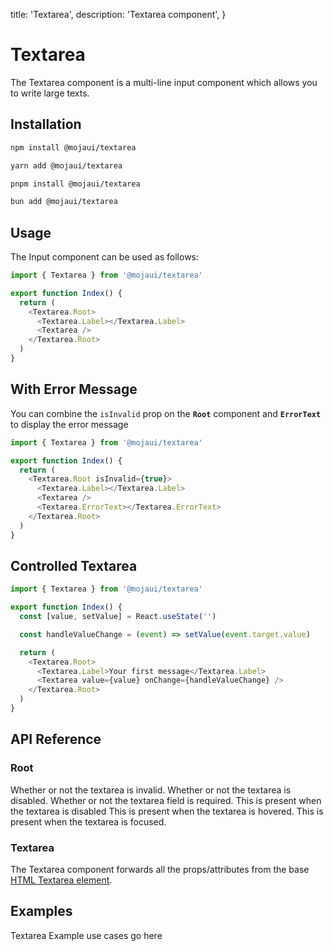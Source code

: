   title: 'Textarea',
  description: 'Textarea component',
}

# Textarea

The Textarea component is a multi-line input component which allows you to write large texts.

## Installation

<CodeGroup>

```bash {{ title: 'npm' }}
npm install @mojaui/textarea
```

```bash {{ title: 'yarn' }}
yarn add @mojaui/textarea
```

```bash {{ title: 'pnpm' }}
pnpm install @mojaui/textarea
```

```bash {{ title: 'bun' }}
bun add @mojaui/textarea
```

</CodeGroup>

## Usage

The Input component can be used as follows:

```js
import { Textarea } from '@mojaui/textarea'

export function Index() {
  return (
    <Textarea.Root>
      <Textarea.Label></Textarea.Label>
      <Textarea />
    </Textarea.Root>
  )
}
```

## With Error Message

You can combine the `isInvalid` prop on the <b>`Root`</b> component and <b>`ErrorText`</b> to display the error message

```js
import { Textarea } from '@mojaui/textarea'

export function Index() {
  return (
    <Textarea.Root isInvalid={true}>
      <Textarea.Label></Textarea.Label>
      <Textarea />
      <Textarea.ErrorText></Textarea.ErrorText>
    </Textarea.Root>
  )
}
```

## Controlled Textarea

```js
import { Textarea } from '@mojaui/textarea'

export function Index() {
  const [value, setValue] = React.useState('')

  const handleValueChange = (event) => setValue(event.target.value)

  return (
    <Textarea.Root>
      <Textarea.Label>Your first message</Textarea.Label>
      <Textarea value={value} onChange={handleValueChange} />
    </Textarea.Root>
  )
}
```

## API Reference

### Root

<Properties>
  <Property name="isInvalid" type="boolean">
    Whether or not the textarea is invalid.
  </Property>
  <Property name="disabled" type="boolean">
    Whether or not the textarea is disabled.
  </Property>
  <Property name="required" type="boolean">
    Whether or not the textarea field is required.
  </Property>

  <Property name="[data-disabled]">
    This is present when the textarea is disabled
  </Property>
  <Property name="[data-hover]">
    This is present when the textarea is hovered.
  </Property>
  <Property name="[data-focus]">
    This is present when the textarea is focused.
  </Property>
</Properties>

### Textarea

The Textarea component forwards all the props/attributes from the base <a href="https://developer.mozilla.org/en-US/docs/Web/HTML/Element/textarea#attributes" target="_blank">HTML Textarea element</a>.

## Examples

<Note>Textarea Example use cases go here</Note>
